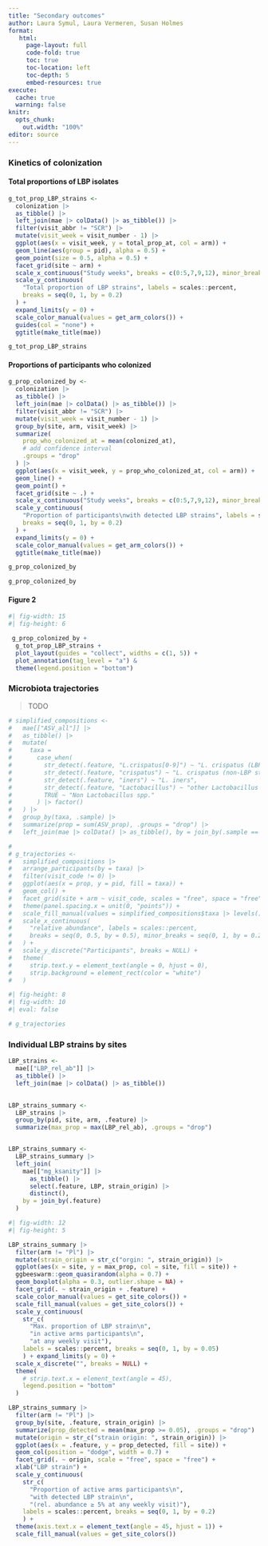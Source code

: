 ```yaml
---
title: "Secondary outcomes"
author: Laura Symul, Laura Vermeren, Susan Holmes
format: 
   html:
     page-layout: full
     code-fold: true
     toc: true
     toc-location: left
     toc-depth: 5
     embed-resources: true
execute:
  cache: true
  warning: false
knitr:
  opts_chunk:
    out.width: "100%"
editor: source
---
```


### Kinetics of colonization

#### Total proportions of LBP isolates

```r

g_tot_prop_LBP_strains <- 
  colonization |> 
  as_tibble() |> 
  left_join(mae |> colData() |> as_tibble()) |>
  filter(visit_abbr != "SCR") |> 
  mutate(visit_week = visit_number - 1) |> 
  ggplot(aes(x = visit_week, y = total_prop_at, col = arm)) +
  geom_line(aes(group = pid), alpha = 0.5) +
  geom_point(size = 0.5, alpha = 0.5) +
  facet_grid(site ~ arm) + 
  scale_x_continuous("Study weeks", breaks = c(0:5,7,9,12), minor_breaks = 0:12) +
  scale_y_continuous(
    "Total proportion of LBP strains", labels = scales::percent,
    breaks = seq(0, 1, by = 0.2)
  ) +
  expand_limits(y = 0) +
  scale_color_manual(values = get_arm_colors()) +
  guides(col = "none") +
  ggtitle(make_title(mae)) 

```

```r

g_tot_prop_LBP_strains

```




#### Proportions of participants who colonized


```r

g_prop_colonized_by <- 
  colonization |> 
  as_tibble() |> 
  left_join(mae |> colData() |> as_tibble()) |>
  filter(visit_abbr != "SCR") |> 
  mutate(visit_week = visit_number - 1) |> 
  group_by(site, arm, visit_week) |>
  summarize(
    prop_who_colonized_at = mean(colonized_at), 
    # add confidence interval
    .groups = "drop"
  ) |>
  ggplot(aes(x = visit_week, y = prop_who_colonized_at, col = arm)) +
  geom_line() +
  geom_point() +
  facet_grid(site ~ .) + 
  scale_x_continuous("Study weeks", breaks = c(0:5,7,9,12), minor_breaks = 0:12) +
  scale_y_continuous(
    "Proportion of participants\nwith detected LBP strains", labels = scales::percent,
    breaks = seq(0, 1, by = 0.2)
  ) +
  expand_limits(y = 0) +
  scale_color_manual(values = get_arm_colors()) +
  ggtitle(make_title(mae)) 

g_prop_colonized_by

```

```r

g_prop_colonized_by

```


#### Figure 2

```r
#| fig-width: 15
#| fig-height: 6

 g_prop_colonized_by + 
  g_tot_prop_LBP_strains +
  plot_layout(guides = "collect", widths = c(1, 5)) +
  plot_annotation(tag_level = "a") &
  theme(legend.position = "bottom")

```

### Microbiota trajectories

> TODO


```r

# simplified_compositions <- 
#   mae[["ASV_all"]] |> 
#   as_tibble() |> 
#   mutate(
#     taxa = 
#       case_when(
#         str_detect(.feature, "L.crispatus[0-9]") ~ "L. crispatus (LBP strains)",
#         str_detect(.feature, "crispatus") ~ "L. crispatus (non-LBP strains)",
#         str_detect(.feature, "iners") ~ "L. iners",
#         str_detect(.feature, "Lactobacillus") ~ "other Lactobacillus spp.",
#         TRUE ~ "Non Lactobacillus spp."
#       ) |> factor()
#   ) |> 
#   group_by(taxa, .sample) |> 
#   summarize(prop = sum(ASV_prop), .groups = "drop") |> 
#   left_join(mae |> colData() |> as_tibble(), by = join_by(.sample == sample_id)) 

```

```r
# 
# g_trajectories <- 
#   simplified_compositions |> 
#   arrange_participants(by = taxa) |> 
#   filter(visit_code != 0) |> 
#   ggplot(aes(x = prop, y = pid, fill = taxa)) +
#   geom_col() +
#   facet_grid(site + arm ~ visit_code, scales = "free", space = "free") +
#   theme(panel.spacing.x = unit(0, "points")) +
#   scale_fill_manual(values = simplified_compositions$taxa |> levels() |> get_taxa_color()) +
#   scale_x_continuous(
#     "relative abundance", labels = scales::percent, 
#     breaks = seq(0, 0.5, by = 0.5), minor_breaks = seq(0, 1, by = 0.25)
#   ) +
#   scale_y_discrete("Participants", breaks = NULL) +
#   theme(
#     strip.text.y = element_text(angle = 0, hjust = 0),
#     strip.background = element_rect(color = "white")
#   )

```

```r
#| fig-height: 8
#| fig-width: 10
#| eval: false

# g_trajectories

```



### Individual LBP strains by sites

```r

LBP_strains <- 
  mae[["LBP_rel_ab"]] |> 
  as_tibble() |> 
  left_join(mae |> colData() |> as_tibble())
  

```

```r

LBP_strains_summary <- 
  LBP_strains |> 
  group_by(pid, site, arm, .feature) |> 
  summarize(max_prop = max(LBP_rel_ab), .groups = "drop")


LBP_strains_summary <- 
  LBP_strains_summary |> 
  left_join(
    mae[["mg_ksanity"]] |> 
      as_tibble() |> 
      select(.feature, LBP, strain_origin) |> 
      distinct(),
    by = join_by(.feature)
  )

```


```r
#| fig-width: 12
#| fig-height: 5

LBP_strains_summary |> 
  filter(arm != "Pl") |>
  mutate(strain_origin = str_c("orgin: ", strain_origin)) |>
  ggplot(aes(x = site, y = max_prop, col = site, fill = site)) +
  ggbeeswarm::geom_quasirandom(alpha = 0.7) +
  geom_boxplot(alpha = 0.3, outlier.shape = NA) +
  facet_grid(. ~ strain_origin + .feature) +
  scale_color_manual(values = get_site_colors()) +
  scale_fill_manual(values = get_site_colors()) +
  scale_y_continuous(
    str_c(
      "Max. proportion of LBP strain\n",
      "in active arms participants\n",
      "at any weekly visit"),
    labels = scales::percent, breaks = seq(0, 1, by = 0.05)
    ) + expand_limits(y = 0) +
  scale_x_discrete("", breaks = NULL) +
  theme(
    # strip.text.x = element_text(angle = 45),
    legend.position = "bottom"
  )

```

```r

LBP_strains_summary |> 
  filter(arm != "Pl") |> 
  group_by(site, .feature, strain_origin) |> 
  summarize(prop_detected = mean(max_prop >= 0.05), .groups = "drop") |> 
  mutate(origin = str_c("strain origin: ", strain_origin)) |> 
  ggplot(aes(x = .feature, y = prop_detected, fill = site)) +
  geom_col(position = "dodge", width = 0.7) +
  facet_grid(. ~ origin, scale = "free", space = "free") +
  xlab("LBP strain") +
  scale_y_continuous(
    str_c(
      "Proportion of active arms participants\n",
      "with detected LBP strain\n",
      "(rel. abundance ≥ 5% at any weekly visit)"),
    labels = scales::percent, breaks = seq(0, 1, by = 0.2)
    ) +
  theme(axis.text.x = element_text(angle = 45, hjust = 1)) +
  scale_fill_manual(values = get_site_colors())

```








